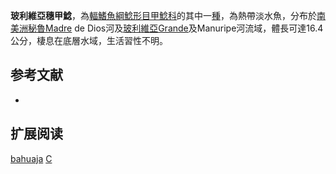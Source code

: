 {{Speciesbox
| name = 玻利維亞穗甲鯰
| image = 
| image_width = 250px
| image_caption = 
| status = NE
| status_system = IUCN3.1
| genus = Crossoloricaria
| species = bahuaja
| authority = Chang & Castro, 1999
| synonyms = 
}}

'''玻利維亞穗甲鯰'''，為[[輻鰭魚綱|輻鰭魚綱]][[鯰形目|鯰形目]][[甲鯰科|甲鯰科]]的其中一[[種|種]]，為熱帶淡水魚，分布於[[南美洲|南美洲]][[秘魯|秘魯]]Madre de Dios河及[[玻利維亞|玻利維亞]]Grande及Manuripe河流域，體長可達16.4公分，棲息在底層水域，生活習性不明。

==参考文献==
*{{FishBase_species|genus=Crossoloricaria|species=bahuaja|year=2014|month=11}}

== 扩展阅读 ==
{{refbegin}}
{{wikispecies-inline|Crossoloricaria bahuaja|玻利維亞穗甲鯰}}
{{refend}}
{{Taxonbar|from=Q604353}}

[[Category:穗甲鯰屬|bahuaja]]
[[Category:1999年描述的魚類|C]]